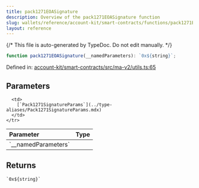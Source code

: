 ```yaml
---
title: pack1271EOASignature
description: Overview of the pack1271EOASignature function
slug: wallets/reference/account-kit/smart-contracts/functions/pack1271EOASignature
layout: reference
---
```


{/* This file is auto-generated by TypeDoc. Do not edit manually. */}

```ts
function pack1271EOASignature(__namedParameters): `0x${string}`;
```

Defined in: [account-kit/smart-contracts/src/ma-v2/utils.ts:65](https://github.com/alchemyplatform/aa-sdk/blob/17aad1f572375d42a06c7e3238078a88a435d459/account-kit/smart-contracts/src/ma-v2/utils.ts#L65)

## Parameters

<table>
  <thead>
    <tr>
      <th align="left">Parameter</th>
      <th align="left">Type</th>
    </tr>
  </thead>

  <tbody>
    <tr>
      <td>
        `__namedParameters`
      </td>

      <td>
        [`Pack1271SignatureParams`](../type-aliases/Pack1271SignatureParams.mdx)
      </td>
    </tr>

  </tbody>
</table>

## Returns

`` `0x${string}` ``
